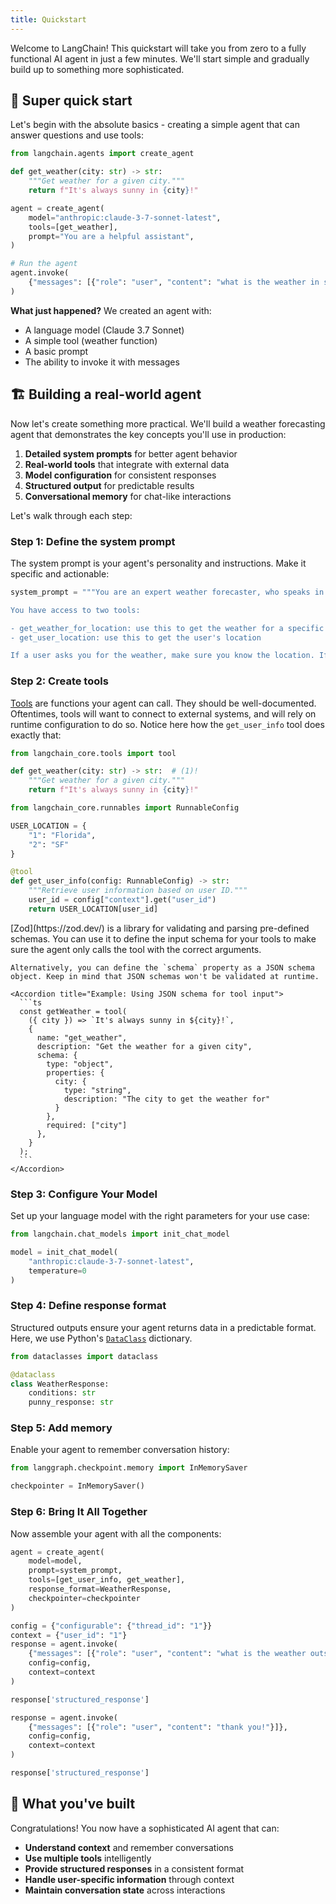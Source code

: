 ```yaml
---
title: Quickstart
---
```



<AlphaCallout />

Welcome to LangChain! This quickstart will take you from zero to a fully functional AI agent in just a few minutes. We'll start simple and gradually build up to something more sophisticated.

## 🚀 Super quick start

Let's begin with the absolute basics - creating a simple agent that can answer questions and use tools:

```python
from langchain.agents import create_agent

def get_weather(city: str) -> str:
    """Get weather for a given city."""
    return f"It's always sunny in {city}!"

agent = create_agent(
    model="anthropic:claude-3-7-sonnet-latest",
    tools=[get_weather],
    prompt="You are a helpful assistant",
)

# Run the agent
agent.invoke(
    {"messages": [{"role": "user", "content": "what is the weather in sf"}]}
)
```




**What just happened?** We created an agent with:
- A language model (Claude 3.7 Sonnet)
- A simple tool (weather function)
- A basic prompt
- The ability to invoke it with messages

## 🏗️ Building a real-world agent

Now let's create something more practical. We'll build a weather forecasting agent that demonstrates the key concepts you'll use in production:

1. **Detailed system prompts** for better agent behavior
2. **Real-world tools** that integrate with external data
3. **Model configuration** for consistent responses
4. **Structured output** for predictable results
5. **Conversational memory** for chat-like interactions

Let's walk through each step:

### Step 1: Define the system prompt

The system prompt is your agent's personality and instructions. Make it specific and actionable:

```python
system_prompt = """You are an expert weather forecaster, who speaks in puns.

You have access to two tools:

- get_weather_for_location: use this to get the weather for a specific location
- get_user_location: use this to get the user's location

If a user asks you for the weather, make sure you know the location. If you can tell from the question that they mean whereever they are, use the get_user_location tool to find their location."""
```




### Step 2: Create tools



[Tools](/oss/python/langchain-tools) are functions your agent can call. They should be well-documented.
Oftentimes, tools will want to connect to external systems, and will rely on runtime configuration to do so.
Notice here how the `get_user_info` tool does exactly that:

```python
from langchain_core.tools import tool

def get_weather(city: str) -> str:  # (1)!
    """Get weather for a given city."""
    return f"It's always sunny in {city}!"

from langchain_core.runnables import RunnableConfig

USER_LOCATION = {
    "1": "Florida",
    "2": "SF"
}

@tool
def get_user_info(config: RunnableConfig) -> str:
    """Retrieve user information based on user ID."""
    user_id = config["context"].get("user_id")
    return USER_LOCATION[user_id]
```




<Note>
    [Zod](https://zod.dev/) is a library for validating and parsing pre-defined schemas. You can use it to define the input schema for your tools to make sure the agent only calls the tool with the correct arguments.

    Alternatively, you can define the `schema` property as a JSON schema object. Keep in mind that JSON schemas won't be validated at runtime.

    <Accordion title="Example: Using JSON schema for tool input">
      ```ts
      const getWeather = tool(
        ({ city }) => `It's always sunny in ${city}!`,
        {
          name: "get_weather",
          description: "Get the weather for a given city",
          schema: {
            type: "object",
            properties: {
              city: {
                type: "string",
                description: "The city to get the weather for"
              }
            },
            required: ["city"]
          },
        }
      );
      ```
    </Accordion>
</Note>

### Step 3: Configure Your Model

Set up your language model with the right parameters for your use case:

```python
from langchain.chat_models import init_chat_model

model = init_chat_model(
    "anthropic:claude-3-7-sonnet-latest",
    temperature=0
)
```




### Step 4: Define response format

Structured outputs ensure your agent returns data in a predictable format. Here,
we use Python's [`DataClass`](https://docs.python.org/3/library/dataclasses.html)
dictionary.

```python
from dataclasses import dataclass

@dataclass
class WeatherResponse:
    conditions: str
    punny_response: str
```




### Step 5: Add memory

Enable your agent to remember conversation history:

```python
from langgraph.checkpoint.memory import InMemorySaver

checkpointer = InMemorySaver()
```




### Step 6: Bring It All Together

Now assemble your agent with all the components:

```python
agent = create_agent(
    model=model,
    prompt=system_prompt,
    tools=[get_user_info, get_weather],
    response_format=WeatherResponse,
    checkpointer=checkpointer
)

config = {"configurable": {"thread_id": "1"}}
context = {"user_id": "1"}
response = agent.invoke(
    {"messages": [{"role": "user", "content": "what is the weather outside?"}]},
    config=config,
    context=context
)

response['structured_response']

response = agent.invoke(
    {"messages": [{"role": "user", "content": "thank you!"}]},
    config=config,
    context=context
)

response['structured_response']
```




## 🎯 What you've built

Congratulations! You now have a sophisticated AI agent that can:
- **Understand context** and remember conversations
- **Use multiple tools** intelligently
- **Provide structured responses** in a consistent format
- **Handle user-specific information** through context
- **Maintain conversation state** across interactions
